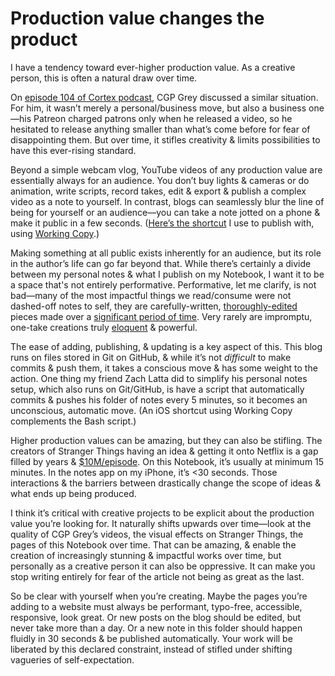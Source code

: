 # Production value changes the product

I have a tendency toward ever-higher production value. As a creative person, this is often a natural draw over time.

On [episode 104 of Cortex podcast](https://overcast.fm/+E7b7wF8gs/55:58), CGP Grey discussed a similar situation. For him, it wasn’t merely a personal/business move, but also a business one—his Patreon charged patrons only when he released a video, so he hesitated to release anything smaller than what’s come before for fear of disappointing them. But over time, it stifles creativity & limits possibilities to have this ever-rising standard.

Beyond a simple webcam vlog, YouTube videos of any production value are essentially always for an audience. You don’t buy lights & cameras or do animation, write scripts, record takes, edit & export & publish a complex video as a note to yourself. In contrast, blogs can seamlessly blur the line of being for yourself or an audience—you can take a note jotted on a phone & make it public in a few seconds. ([Here’s the shortcut](https://www.icloud.com/shortcuts/61f5b09ca3744f14a11e483fb1bc9be3) I use to publish with, using [Working Copy](https://workingcopy.app/).)

Making something at all public exists inherently for an audience, but its role in the author’s life can go far beyond that. While there’s certainly a divide between my personal notes & what I publish on my Notebook, I want it to be a space that's not entirely performative. Performative, let me clarify, is not bad—many of the most impactful things we read/consume were not dashed-off notes to self, they are carefully-written, [thoroughly-edited](https://youtu.be/vykcFkmf_IQ) pieces made over a [significant period of time](https://overcast.fm/+EwEyvtW8c). Very rarely are impromptu, one-take creations truly [eloquent](https://youtube.com/watch?v=LI4ueUtkRQ0) & powerful.

The ease of adding, publishing, & updating is a key aspect of this. This blog runs on files stored in Git on GitHub, & while it’s not _difficult_ to make commits & push them, it takes a conscious move & has some weight to the action. One thing my friend Zach Latta did to simplify his personal notes setup, which also runs on Git/GitHub, is have a script that automatically commits & pushes his folder of notes every 5 minutes, so it becomes an unconscious, automatic move. (An iOS shortcut using Working Copy complements the Bash script.)

Higher production values can be amazing, but they can also be stifling. The creators of Stranger Things having an idea & getting it onto Netflix is a gap filled by years & [$10M/episode](https://variety.com/2017/tv/news/tv-series-budgets-costs-rising-peak-tv-1202570158/). On this Notebook, it’s usually at minimum 15 minutes. In the notes app on my iPhone, it’s <30 seconds. Those interactions & the barriers between drastically change the scope of ideas & what ends up being produced.

I think it’s critical with creative projects to be explicit about the production value you’re looking for. It naturally shifts upwards over time—look at the quality of CGP Grey’s videos, the visual effects on Stranger Things, the pages of this Notebook over time. That can be amazing, & enable the creation of increasingly stunning & impactful works over time, but personally as a creative person it can also be oppressive. It can make you stop writing entirely for fear of the article not being as great as the last.

So be clear with yourself when you’re creating. Maybe the pages you’re adding to a website must always be performant, typo-free, accessible, responsive, look great. Or new posts on the blog should be edited, but never take more than a day. Or a new note in this folder should happen fluidly in 30 seconds & be published automatically. Your work will be liberated by this declared constraint, instead of stifled under shifting vagueries of self-expectation.

